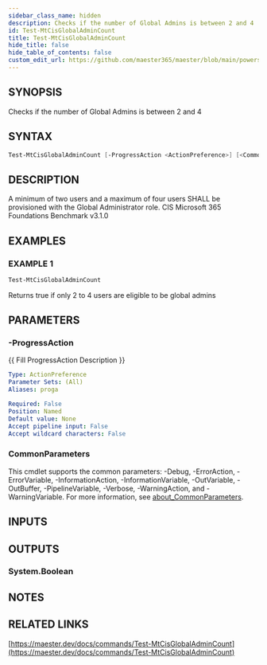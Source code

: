 ```yaml
---
sidebar_class_name: hidden
description: Checks if the number of Global Admins is between 2 and 4
id: Test-MtCisGlobalAdminCount
title: Test-MtCisGlobalAdminCount
hide_title: false
hide_table_of_contents: false
custom_edit_url: https://github.com/maester365/maester/blob/main/powershell/public/Test-MtCisGlobalAdminCount.ps1
---
```


## SYNOPSIS

Checks if the number of Global Admins is between 2 and 4

## SYNTAX

```powershell
Test-MtCisGlobalAdminCount [-ProgressAction <ActionPreference>] [<CommonParameters>]
```

## DESCRIPTION

A minimum of two users and a maximum of four users SHALL be provisioned with the Global Administrator role.
CIS Microsoft 365 Foundations Benchmark v3.1.0

## EXAMPLES

### EXAMPLE 1

```powershell
Test-MtCisGlobalAdminCount
```

Returns true if only 2 to 4 users are eligible to be global admins

## PARAMETERS

### -ProgressAction

\{\{ Fill ProgressAction Description \}\}

```yaml
Type: ActionPreference
Parameter Sets: (All)
Aliases: proga

Required: False
Position: Named
Default value: None
Accept pipeline input: False
Accept wildcard characters: False
```

### CommonParameters

This cmdlet supports the common parameters: -Debug, -ErrorAction, -ErrorVariable, -InformationAction, -InformationVariable, -OutVariable, -OutBuffer, -PipelineVariable, -Verbose, -WarningAction, and -WarningVariable. For more information, see [about_CommonParameters](http://go.microsoft.com/fwlink/?LinkID=113216).

## INPUTS

## OUTPUTS

### System.Boolean

## NOTES

## RELATED LINKS

[https://maester.dev/docs/commands/Test-MtCisGlobalAdminCount](https://maester.dev/docs/commands/Test-MtCisGlobalAdminCount)

